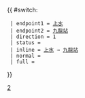 {{ #switch: {{{format|}}}
  | endpoint1 = [[上水巴士總站|上水]]
  | endpoint2 = [[九龍站公共運輸交匯處|九龍站]]
  | direction = 1
  | status = {{HK Bus Status|M}}
  | inline = [[上水巴士總站|上水]] → [[九龍站公共運輸交匯處|九龍站]]
  | normal =
  | full =
}}<noinclude>[[Category:九龍巴士路線模板|2]]</noinclude>